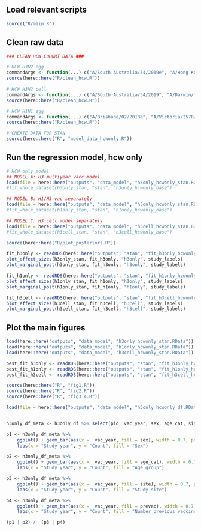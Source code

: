 
## Load relevant scripts
```r

source("R/main.R")

```

## Clean raw data

```r


### CLEAN HCW COHORT DATA ###

# HCW H3N2 egg
commandArgs <- function(...) c("A/South Australia/34/2019e", "A/Hong Kong/2671/2019e", "A/Darwin/09/2021e", "H3N2_vac")
source(here::here("R/clean_hcw.R"))

# HCW H3N2 cell
commandArgs <- function(...) c("A/South Australia/34/2019", "A/Darwin/726/2019", "A/Darwin/09/2021", "H3N2_cell")
source(here::here("R/clean_hcw.R"))

# HCW H1N1 egg
commandArgs <- function(...) c("A/Brisbane/02/2018e", "A/Victoria/2570/2019e", "A/Victoria/2570/2019e", "H1N1_vac")
source(here::here("R/clean_hcw.R"))

# CREATE DATA FOR STAN
source(here::here("R", "model_data_hcwonly.R"))

```

## Run the regression model, hcw only

```r

# HCW only model
## MODEL A: H3 multiyear vacc model
load(file = here::here("outputs", "data_model", "h3only_hcwonly_stan.RData") )
#fit_whole_dataset(h3only_stan, "stan", "h3only_hcwonly_base")

## MODEL B: H1/H3 vac separately
load(file = here::here("outputs", "data_model", "h3only_hcwonly_stan.RData") )
#fit_whole_dataset(h1only_stan, "stan", "h1only_hcwonly_base")

## MODEL C: H3 cell model separately
load(file = here::here("outputs", "data_model", "h3cell_hcwonly_stan.RData") )
#fit_whole_dataset(h3cell_stan, "stan", "h3cell_hcwonly_base")

source(here::here("R/plot_posteriors.R"))

fit_h3only <- readRDS(here::here("outputs", "stan", "fit_h3only_hcwonly_base.RData"))
plot_effect_sizes(h3only_stan, fit_h3only, "h3only", study_labels)
plot_marginal_post(h3only_stan, fit_h3only, "h3only", study_labels)

fit_h1only <- readRDS(here::here("outputs", "stan", "fit_h1only_hcwonly_base.RData"))
plot_effect_sizes(h1only_stan, fit_h1only, "h1only", study_labels)
plot_marginal_post(h1only_stan, fit_h1only, "h1only", study_labels)

fit_h3cell <- readRDS(here::here("outputs", "stan", "fit_h3cell_hcwonly_base.RData"))
plot_effect_sizes(h3cell_stan, fit_h3cell, "h3cell", study_labels)
plot_marginal_post(h3cell_stan, fit_h3cell, "h3cell", study_labels)


```

## Plot the main figures 

```r

load(here::here("outputs", "data_model", "h3only_hcwonly_stan.RData"))
load(here::here("outputs", "data_model", "h1only_hcwonly_stan.RData"))
load(here::here("outputs", "data_model", "h3cell_hcwonly_stan.RData"))

best_fit_h3only <- readRDS(here::here("outputs", "stan", "fit_h3only_hcwonly_base.RData"))
best_fit_h1only <- readRDS(here::here("outputs", "stan", "fit_h1only_hcwonly_base.RData"))
best_fit_h3cell <- readRDS(here::here("outputs", "stan", "fit_h3cell_hcwonly_base.RData"))

source(here::here("R", "fig1.R"))
source(here::here("R", "fig2.R"))
source(here::here("R", "fig3_4.R"))


```


```r



load(file = here::here("outputs", "data_model", "h3only_hcwonly_df.RData") )


h3only_df_meta <- h3only_df %>% select(pid, vac_year, sex, age_cat, site, prevac) %>% unique 

p1 <- h3only_df_meta %>% 
    ggplot() + geom_bar(aes(x =  vac_year, fill = sex), width = 0.7, position = position_dodge(0.7)) + theme_bw() + 
    labs(x = "Study year", y = "Count", fill = "Sex")

p2 <- h3only_df_meta %>% 
    ggplot() + geom_bar(aes(x =  vac_year, fill = age_cat), width = 0.7, position = position_dodge(0.7)) + theme_bw() + 
    labs(x = "Study year", y = "Count", fill = "Age group")

p3 <- h3only_df_meta %>% 
    ggplot() + geom_bar(aes(x =  vac_year, fill = site), width = 0.7, position = position_dodge(0.7)) + theme_bw() + 
    labs(x = "Study year", y = "Count", fill = "Study site")

p4 <- h3only_df_meta %>% 
    ggplot() + geom_bar(aes(x =  vac_year, fill = prevac), width = 0.7, position = position_dodge(0.7)) + theme_bw() + 
    labs(x = "Study year", y = "Count", fill = "Number previous vaccines")

(p1 | p2) /  (p3 | p4) 

```